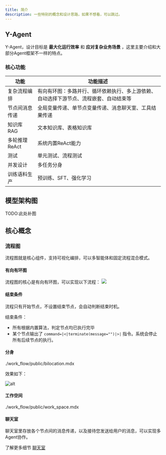 ```yaml
---
title: 简介
description: 一些特别的概念和设计思路，如果不想看，可以跳过。
---
```


## Y-Agent
Y-Agent，设计目标是 **最大化运行效率** 和 **应对复杂业务场景** ，这里主要介绍和大部分Agent框架不一样的特点。

### 核心功能

| 功能         | 功能描述                                                                 |
|------------------|--------------------------------------------------------------------------|
| 复杂流程编排     | 有向有环图：多路并行、循环依赖执行、多上游依赖、自动选择下游节点、流程嵌套、自动结束等 |
| 节点间消息传递   | 全局变量传递、单节点变量传递、消息聊天室、工具结果传递                             |
| 知识库RAG        | 文本知识库、表格知识库                                                           |
| 多轮推理ReAct    |  系统内置ReAct能力                                                 |
| 测试             | 单元测试、流程测试                                                             |
| 并发设计         | 多任务分身                                                                 |
| 训练语料生产     | 预训练、SFT、强化学习                                                          |


## 模型架构图
TODO:此处补图


## 核心概念
### 流程图
流程图就是核心组件，支持可视化编排，可以多智能体和固定流程混合模式。
#### 有向有环图
流程图的核心是有向有环图，可以实现以下流程：
![](../imgs/flow_chart.png)


#### 结束条件
流程只有开始节点，不设置结束节点，会自动判断结束时机。

结束条件：
- 所有根据内置算法，判定节点均已执行完毕
- 某个节点输出了 `command=|<|terminate(message="")|>|` 指令。系统会停止所有后续节点的执行。
#### 分身

<include>./work_flow/public/bilocation.mdx</include>

效果如下：

![alt](./work_flow/imgs/demo-bilocation.gif)
#### 工作空间

<include>./work_flow/public/work_space.mdx</include>

#### 聊天室

聊天室里存放各个节点间的消息传递，以及接待您发送给用户的消息，可以实现多Agent协作。

了解更多细节 [聊天室](/docs/y-agent/work_flow/concept#聊天室) 